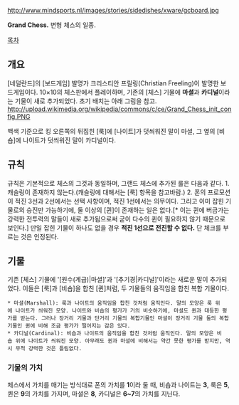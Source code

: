 http://www.mindsports.nl/images/stories/sidedishes/xware/gcboard.jpg

'''Grand Chess.''' 변형 체스의 일종.

[[목차]]
== 개요 ==
[네덜란드]의 [보드게임] 발명가 크리스티안 프릴링(Christian Freeling)이 발명한 보드게임이다. 10×10의 체스판에서 플레이하며, 기존의 [체스] 기물에 '''마셜'''과 '''카디널'''이라는 기물이 새로 추가되었다.  
초기 배치는 아래 그림을 참고.  
http://upload.wikimedia.org/wikipedia/commons/c/ce/Grand_Chess_init_config.PNG

백색 기준으로 킹 오른쪽의 뒤집힌 [룩]에 [나이트]가 덧씌워진 말이 마셜, 그 옆의 [비숍]에 나이트가 덧씌워진 말이 카디널이다. 

== 규칙 ==
규칙은 기본적으로 체스의 그것과 동일하며, 그랜드 체스에 추가된 룰은 다음과 같다.
1. 캐슬링이 존재하지 않는다.(캐슬링에 대해서는 [룩] 항목을 참고바람.) 
2. 폰의 프로모션이 적진 3선과 2선에서는 선택 사항이며, 적진 1선에서는 의무이다. 그리고 이미 잡힌 기물로의 승진만 가능하기에, 둘 이상의 [퀸]이 존재하는 일은 없다.[* 이는 퀸에 버금가는 강력한 전투력의 말들이 새로 추가됨으로써 굳이 다수의 퀸이 필요하지 않기 때문으로 보인다.] 만일 잡힌 기물이 하나도 없을 경우 '''적진 1선으로 전진할 수 없다.''' 단 체크를 부르는 것은 인정된다.

== 기물 ==
기존 [체스] 기물에 '[원수(계급)|마셜]'과 '[추기경|카디널]'이라는 새로운 말이 추가되었다. 이들은 [룩]과 [비숍]을 합친 [퀸]처럼, 두 기물들의 움직임을 합친 복합 기물이다.
 * 마셜(Marshall): 룩과 나이트의 움직임을 합친 것처럼 움직인다. 말의 모양은 룩 위에 나이트가 씌워진 모양. 나이트와 비숍의 평가가 거의 비슷하기에, 마셜도 퀸과 대등한 평가를 받는다. 그러나 장거리 기물과 단거리 기물의 복합기물인 마셜이 장거리 기물 둘의 복합기물인 퀸에 비해 조금 평가가 떨어지는 감은 있다.
 * 카디널(Cardinal): 비숍과 나이트의 움직임을 합친 것처럼 움직인다. 말의 모양은 비숍 위에 나이트가 씌워진 모양. 아무래도 퀸과 마셜에 비해서는 약간 못한 평가를 받지만, 역시 무척 강력한 것은 틀림없다.

=== 기물의 가치 ===
체스에서 가치를 매기는 방식대로 폰의 가치를 '''1'''이라 둘 때, 비숍과 나이트는 '''3''', 룩은 '''5''', 퀸은 '''9'''의 가치를 가지며, 마셜은 '''8''', 카디널은 '''6~7'''의 가치를 지닌다.
